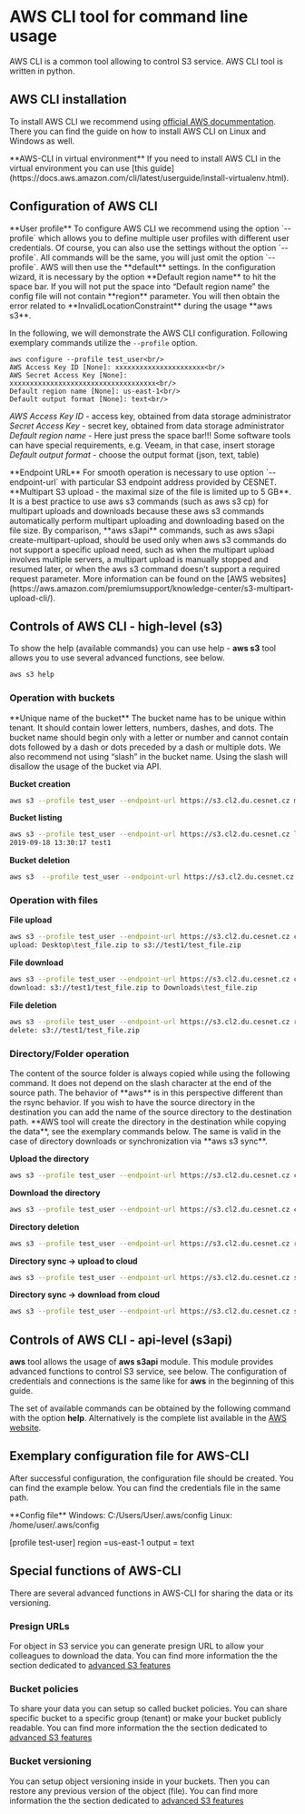 
# AWS CLI tool for command line usage

AWS CLI is a common tool allowing to control S3 service. AWS CLI tool is written in python.

## AWS CLI installation

To install AWS CLI we recommend using [official AWS docummentation](https://docs.aws.amazon.com/cli/latest/userguide/getting-started-install.html). There you can find the guide on how to install AWS CLI on Linux and Windows as well.

<Callout type="info" emoji="ℹ️">
**AWS-CLI in virtual environment**
If you need to install AWS CLI in the virtual environment you can use [this guide](https://docs.aws.amazon.com/cli/latest/userguide/install-virtualenv.html).
</Callout>

## Configuration of AWS CLI

<Callout type="info" emoji="ℹ️">
**User profile**
To configure AWS CLI we recommend using the option `--profile` which allows you to define multiple user profiles with different user credentials. Of course, you can also use the settings without the option `--profile`. All commands will be the same, you will just omit the option `--profile`. AWS will then use the **default** settings.
</Callout>

<Callout type="warning" emoji="⚠️">
In the configuration wizard, it is necessary by the option **Default region name** to hit the space bar. If you will not put the space into “Default region name” the config file will not contain **region** parameter. You will then obtain the error related to **InvalidLocationConstraint** during the usage **aws s3**.
</Callout>

In the following, we will demonstrate the AWS CLI configuration. Following exemplary commands utilize the `--profile` option.

    aws configure --profile test_user<br/>
    AWS Access Key ID [None]: xxxxxxxxxxxxxxxxxxxxxx<br/>
    AWS Secret Access Key [None]: xxxxxxxxxxxxxxxxxxxxxxxxxxxxxxxxxxxx<br/>
    Default region name [None]: us-east-1<br/>
    Default output format [None]: text<br/>

_AWS Access Key ID_ - access key, obtained from data storage administrator<br/>
_Secret Access Key_ - secret key, obtained from data storage administrator<br/>
_Default region name_ - Here just press the space bar!!! Some software tools can have special requirements, e.g. Veeam, in that case, insert storage<br/>
_Default output format_ - choose the output format (json, text, table)<br/>

<Callout type="info" emoji="ℹ️">
**Endpoint URL**
For smooth operation is necessary to use option `--endpoint-url` with particular S3 endpoint address provided by CESNET.
</Callout>

<Callout type="warning" emoji="⚠️">
**Multipart S3 upload - the maximal size of the file is limited up to 5 GB**. It is a best practice to use aws s3 commands (such as aws s3 cp) for multipart uploads and downloads because these aws s3 commands automatically perform multipart uploading and downloading based on the file size. By comparison, **aws s3api** commands, such as aws s3api create-multipart-upload, should be used only when aws s3 commands do not support a specific upload need, such as when the multipart upload involves multiple servers, a multipart upload is manually stopped and resumed later, or when the aws s3 command doesn't support a required request parameter. More information can be found on the [AWS websites](https://aws.amazon.com/premiumsupport/knowledge-center/s3-multipart-upload-cli/).
</Callout>

## Controls of AWS CLI - high-level (s3)

To show the help (available commands) you can use help - **aws s3** tool allows you to use several advanced functions, see below.

```bash
aws s3 help
```

### Operation with buckets

<Callout type="info" emoji="ℹ️">
**Unique name of the bucket**
The bucket name has to be unique within tenant. It should contain lower letters, numbers, dashes, and dots. The bucket name should begin only with a letter or number and cannot contain dots followed by a dash or dots preceded by a dash or multiple dots. We also recommend not using “slash” in the bucket name. Using the slash will disallow the usage of the bucket via API.
</Callout>

**Bucket creation**

```bash    
aws s3 --profile test_user --endpoint-url https://s3.cl2.du.cesnet.cz mb s3://test1
```

**Bucket listing**

```bash
aws s3 --profile test_user --endpoint-url https://s3.cl2.du.cesnet.cz ls
2019-09-18 13:30:17 test1
```
**Bucket deletion**

```bash
aws s3  --profile test_user --endpoint-url https://s3.cl2.du.cesnet.cz rb s3://test1
```

### Operation with files
**File upload**

```bash
aws s3 --profile test_user --endpoint-url https://s3.cl2.du.cesnet.cz cp C:/Users/User/Desktop/test_file.zip s3://test1
upload: Desktop\test_file.zip to s3://test1/test_file.zip
```

**File download**

```bash
aws s3 --profile test_user --endpoint-url https://s3.cl2.du.cesnet.cz cp s3://test1/test_file.zip C:\Users\User\Downloads\
download: s3://test1/test_file.zip to Downloads\test_file.zip
```

**File deletion**

```bash
aws s3 --profile test_user --endpoint-url https://s3.cl2.du.cesnet.cz rm s3://test1/test_file.zip 
delete: s3://test1/test_file.zip
```

### Directory/Folder operation

<Callout type="info" emoji="ℹ️">
The content of the source folder is always copied while using the following command. It does not depend on the slash character at the end of the source path. The behavior of **aws** is in this perspective different than the rsync behavior. If you wish to have the source directory in the destination you can add the name of the source directory to the destination path. **AWS tool will create the directory in the destination while copying the data**, see the exemplary commands below. The same is valid in the case of directory downloads or synchronization via **aws s3 sync**.
</Callout>

**Upload the directory**

```bash
aws s3 --profile test_user --endpoint-url https://s3.cl2.du.cesnet.cz cp C:\Users\User\Desktop\test_dir  s3://test1/test_dir/ --recursive
```

**Download the directory**

```bash
aws s3 --profile test_user --endpoint-url https://s3.cl2.du.cesnet.cz cp s3://test1/test_dir C:\Users\User\Downloads\test_dir\ --recursive
```

**Directory deletion**

```bash
aws s3 --profile test_user --endpoint-url https://s3.cl2.du.cesnet.cz rm s3://test1/test_dir --recursive
```

**Directory sync -> upload to cloud**

```bash
aws s3 --profile test_user --endpoint-url https://s3.cl2.du.cesnet.cz sync C:\Users\User\Desktop\test_sync  s3://test1/test_sync/
```

**Directory sync -> download from cloud**
```bash
aws s3 --profile test_user --endpoint-url https://s3.cl2.du.cesnet.cz sync s3://test1/test_sync/ C:\Users\User\Downloads\test_sync
```

## Controls of AWS CLI - api-level (s3api)

**aws** tool allows the usage of **aws s3api** module. This module provides advanced functions to control S3 service, see below. The configuration of credentials and connections is the same like for **aws** in the beginning of this guide.

The set of available commands can be obtained by the following command with the option **help**. Alternatively is the complete list available in the [AWS website](https://docs.aws.amazon.com/cli/latest/reference/s3api/index.html).

## Exemplary configuration file for AWS-CLI
After successful configuration, the configuration file should be created. You can find the example below. You can find the credentials file in the same path.

<Callout type="info" emoji="ℹ️">
  **Config file**
Windows: C:/Users/User/.aws/config
Linux:   /home/user/.aws/config

[profile test-user]
region =us-east-1
output = text
</Callout>

## Special functions of AWS-CLI
There are several advanced functions in AWS-CLI for sharing the data or its versioning.

### Presign URLs
For object in S3 service you can generate presign URL to allow your colleagues to download the data. You can find more information the the section dedicated to [advanced S3 features](s3-features.mdx)

### Bucket policies
To share your data you can setup so called bucket policies. You can share specific bucket to a specific group (tenant) or make your bucket publicly readable. You can find more information the the section dedicated to [advanced S3 features](s3-features.mdx)

### Bucket versioning
You can setup object versioning inside in your buckets. Then you can restore any previous version of the object (file). You can find more information the the section dedicated to [advanced S3 features](s3-features.mdx)


